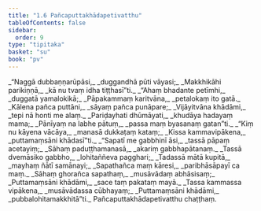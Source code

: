 ```yaml
---
title: "1.6 Pañcaputtakhādapetivatthu"
tableOfContents: false
sidebar:
  order: 9
type: "tipitaka"
basket: "su"
book: "pv"
---
```



<DynamicBreadcrumb />

<Division number="26" book="pv">

<Paragraph number="32" type="verses" book="pv">
_“Naggā dubbaṇṇarūpāsi,_  
_duggandhā pūti vāyasi;_  
_Makkhikāhi parikiṇṇā,_  
_kā nu tvaṃ idha tiṭṭhasī”ti._  

</Paragraph>

</Division>
<Division number="27" book="pv">

<Paragraph number="33" type="verses" book="pv">
_“Ahaṃ bhadante petīmhi,_  
_duggatā yamalokikā;_  
_Pāpakammaṃ karitvāna,_  
_petalokaṃ ito gatā._  

</Paragraph>

</Division>
<Division number="28" book="pv">

<Paragraph number="34" type="verses" book="pv">
_Kālena pañca puttāni,_  
_sāyaṃ pañca punāpare;_  
_Vijāyitvāna khādāmi,_  
_tepi nā honti me alaṃ._  

</Paragraph>

</Division>
<Division number="29" book="pv">

<Paragraph number="35" type="verses" book="pv">
_Pariḍayhati dhūmāyati,_  
_khudāya hadayaṃ mama;_  
_Pānīyaṃ na labhe pātuṃ,_  
_passa maṃ byasanaṃ gatan”ti._  

</Paragraph>

</Division>
<Division number="30" book="pv">

<Paragraph number="36" type="verses" book="pv">
_“Kiṃ nu kāyena vācāya,_  
_manasā dukkaṭaṃ kataṃ;_  
_Kissa kammavipākena,_  
_puttamaṃsāni khādasī”ti._  

</Paragraph>

</Division>
<Division number="31" book="pv">

<Paragraph number="37" type="verses" book="pv">
_“Sapatī me gabbhinī āsi,_  
_tassā pāpaṃ acetayiṃ;_  
_Sāhaṃ paduṭṭhamanasā,_  
_akariṃ gabbhapātanaṃ._  

</Paragraph>

</Division>
<Division number="32" book="pv">

<Paragraph number="38" type="verses" book="pv">
_Tassā dvemāsiko gabbho,_  
_lohitaññeva pagghari;_  
_Tadassā mātā kupitā,_  
_mayhaṃ ñātī samānayi;_  
_Sapathañca maṃ kāresi,_  
_paribhāsāpayī ca maṃ._  

</Paragraph>

</Division>
<Division number="33" book="pv">

<Paragraph number="39" type="verses" book="pv">
_Sāhaṃ ghorañca sapathaṃ,_  
_musāvādaṃ abhāsisaṃ;_  
_Puttamaṃsāni khādāmi,_  
_sace taṃ pakataṃ mayā._  

</Paragraph>

</Division>
<Division number="34" book="pv">

<Paragraph number="40" type="verses" book="pv">
_Tassa kammassa vipākena,_  
_musāvādassa cūbhayaṃ;_  
_Puttamaṃsāni khādāmi,_  
_pubbalohitamakkhitā”ti._  


</Paragraph>
</Division>

<Paragraph number="41" type="center" book="pv">
Pañcaputtakhādapetivatthu chaṭṭhaṃ.
</Paragraph>